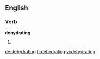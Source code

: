 
==English==

===Verb===
'''dehydrating'''

# {{present participle of|[[dehydrate]]}}

[[de:dehydrating]]
[[fr:dehydrating]]
[[vi:dehydrating]]